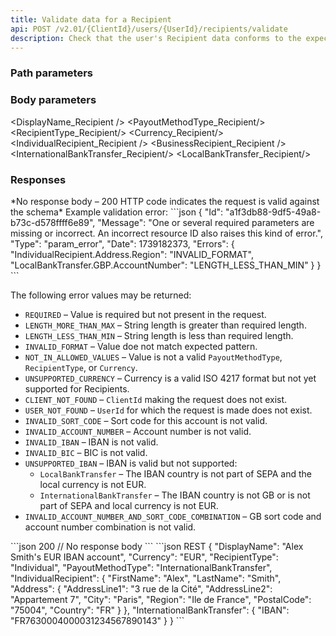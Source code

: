```yaml
---
title: Validate data for a Recipient
api: POST /v2.01/{ClientId}/users/{UserId}/recipients/validate
description: Check that the user's Recipient data conforms to the expected schema
---
```






### Path parameters

<UserId/>

### Body parameters

<DisplayName_Recipient />
<PayoutMethodType_Recipient/>
<RecipientType_Recipient/>
<Currency_Recipient/>
<Tabs>
<Tab title="Individual">
<IndividualRecipient_Recipient />
</Tab>
<Tab title="Business">
<BusinessRecipient_Recipient />
</Tab>
</Tabs>
<br/>
<Tabs>
<Tab title="InternationalBankTransfer">
<InternationalBankTransfer_Recipient/>
</Tab>
<Tab title="LocalBankTransfer">
<LocalBankTransfer_Recipient/>
</Tab>
</Tabs>

### Responses

<AccordionGroup>
<Accordion title="200">
*No response body – 200 HTTP code indicates the request is valid against the schema*
</Accordion>
</AccordionGroup>

<AccordionGroup>
<Accordion title="400 - Validation errors">
Example validation error: 
```json
{
    "Id": "a1f3db88-9df5-49a8-b73c-d578ffff6e89",
    "Message": "One or several required parameters are missing or incorrect. An incorrect resource ID also raises this kind of error.",
    "Type": "param_error",
    "Date": 1739182373,
    "Errors": {
        "IndividualRecipient.Address.Region": "INVALID_FORMAT",
        "LocalBankTransfer.GBP.AccountNumber": "LENGTH_LESS_THAN_MIN"
    }
}
```

The following error values may be returned:
- `REQUIRED` – Value is required but not present in the request.
- `LENGTH_MORE_THAN_MAX` – String length is greater than required length.
- `LENGTH_LESS_THAN_MIN` – String length is less than required length.
- `INVALID_FORMAT` – Value doe not match expected pattern.
- `NOT_IN_ALLOWED_VALUES` – Value is not a valid `PayoutMethodType`, `RecipientType`, or `Currency`.
- `UNSUPPORTED_CURRENCY` – Currency is a valid ISO 4217 format but not yet supported for Recipients.
- `CLIENT_NOT_FOUND` – `ClientId` making the request does not exist.
- `USER_NOT_FOUND` – `UserId` for which the request is made does not exist.
- `INVALID_SORT_CODE` – Sort code for this account is not valid.
- `INVALID_ACCOUNT_NUMBER` – Account number is not valid.
- `INVALID_IBAN` – IBAN is not valid.
- `INVALID_BIC` – BIC is not valid. 
- `UNSUPPORTED_IBAN` – IBAN is valid but not supported: 
  - `LocalBankTransfer` – The IBAN country is not part of SEPA and the local currency is not EUR. 
  - `InternationalBankTransfer` – The IBAN country is not GB or is not part of SEPA and local currency is not EUR.
- `INVALID_ACCOUNT_NUMBER_AND_SORT_CODE_COMBINATION` – GB sort code and account number combination is not valid.
</Accordion>
</AccordionGroup>

<ResponseExample>
```json 200
// No response body
```
</ResponseExample>

<RequestExample>
```json REST
{
    "DisplayName": "Alex Smith's EUR IBAN account",
    "Currency": "EUR",
    "RecipientType": "Individual",
    "PayoutMethodType": "InternationalBankTransfer",
    "IndividualRecipient": {
        "FirstName": "Alex",
        "LastName": "Smith",
        "Address": {
            "AddressLine1": "3 rue de la Cité",
            "AddressLine2": "Appartement 7",
            "City": "Paris",
            "Region": "Ile de France",
            "PostalCode": "75004",
            "Country": "FR"
        }
    },
    "InternationalBankTransfer": {
        "IBAN": "FR7630004000031234567890143"
    }
}
```
</RequestExample>